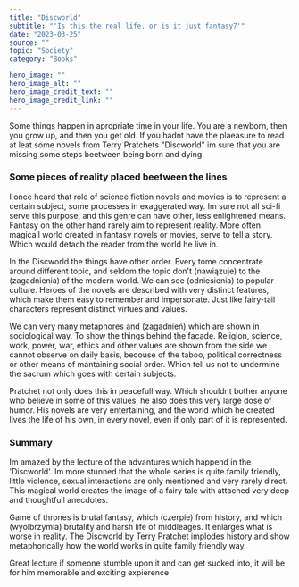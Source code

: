 ---
title: "Discworld"
subtitle: "'Is this the real life, or is it just fantasy7'"
date: "2023-03-25"
source: ""
topic: "Society"
category: "Books" 

hero_image: ""
hero_image_alt: ""
hero_image_credit_text: ""
hero_image_credit_link: ""
---

Some things happen in apropriate time in your life. You are a newborn, then you grow up, and then you get old. If you hadnt have the plaeasure to read at leat some novels from Terry Pratchets "Discworld" im sure that you are missing some steps beetween being born and dying.

### Some pieces of reality placed beetween the lines

I once heard that role of science fiction novels and movies is to represent a certain subject, some processes in  exaggerated way. Im sure not all sci-fi serve this purpose, and this genre can have other, less enlightened means. Fantasy on the other hand rarely aim to represent reality. More often magicall world created in fantasy novels or movies, serve to tell a story. Which would detach the reader from the world he live in. 

In the Discworld the things have other order. Every tome concentrate around different topic, and seldom the topic don't (nawiązuje) to the (zagadnienia) of the modern world. We can see (odniesienia) to popular culture. Heroes of the novels are described with very distinct features, which make them easy to remember and impersonate. Just like fairy-tail characters represent distinct virtues and values. 

We can very many metaphores and (zagadnień) which are shown in sociological way. To show the things behind the facade. Religion, science, work, power, war, ethics and other values are shown from the side we cannot observe on daily basis, becouse of the taboo, political correctness or other means of mantaining social order. Which tell us not to undermine the sacrum which goes with certain subjects.

Pratchet not only does this in peacefull way. Which shouldnt bother anyone who believe in some of this values, he also does this very large dose of humor. His novels are very entertaining, and the world which he created lives the life of his own, in every novel, even if only part of it is represented.

### Summary

Im amazed by the lecture of the advantures which happend in the 'Discworld'. Im more stunned that the whole series is quite family friendly, little violence, sexual interactions are only mentioned and very rarely direct. This magical world creates the image of a fairy tale with attached very deep and thoughtfull anecdotes.

Game of thrones is brutal fantasy, which (czerpie) from history, and which (wyolbrzymia) brutality and harsh life of middleages. It enlarges what is worse in reality. The Discworld by Terry Pratchet implodes history and show metaphorically how the world works in quite family friendly way.

Great lecture if someone stumble upon it and can get sucked into, it will be for him memorable and exciting expierence